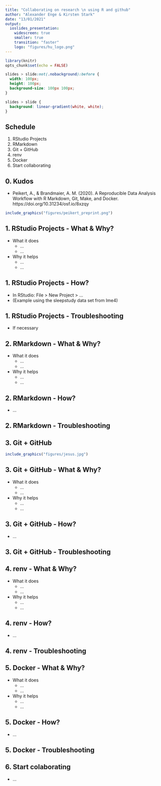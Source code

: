 ```yaml
---
title: "Collaborating on research \n using R and github"
author: "Alexander Enge & Kirsten Stark"
date: "13/01/2021"
output:
  ioslides_presentation:
    widescreen: true
    smaller: true
    transition: "faster"
    logo: "figures/hu_logo.png"
---
```


```r
library(knitr)
opts_chunk$set(echo = FALSE)
```

```css
slides > slide:not(.nobackground):before {
  width: 100px;
  height: 100px;
  background-size: 100px 100px;
}

slides > slide {
  background: linear-gradient(white, white);
}
```

## Schedule

1. RStudio Projects
2. RMarkdown
3. Git + GitHub
4. renv
5. Docker
6. Start collaborating

## 0. Kudos

- Peikert, A., & Brandmaier, A. M. (2020). A Reproducible Data Analysis Workflow with R Markdown, Git, Make, and Docker. https://doi.org/10.31234/osf.io/8xzqy

```r
include_graphics("figures/peikert_preprint.png")
```

## 1. RStudio Projects - What & Why?

- What it does
  + ...
  + ...
- Why it helps
  + ...
  + ...

## 1. RStudio Projects - How?

- In RStudio: File > New Project > ...
- (Example using the sleepstudy data set from lme4)

## 1. RStudio Projects - Troubleshooting

- If necessary

## 2. RMarkdown - What & Why?

- What it does
  + ...
  + ...
- Why it helps
  + ...
  + ...

## 2. RMarkdown - How?

- ...

## 2. RMarkdown - Troubleshooting

## 3. Git + GitHub

```r
include_graphics("figures/jesus.jpg")
```

## 3. Git + GitHub - What & Why?

- What it does
  + ...
  + ...
- Why it helps
  + ...
  + ...

## 3. Git + GitHub - How?

- ...

## 3. Git + GitHub - Troubleshooting

## 4. renv - What & Why?

- What it does
  + ...
  + ...
- Why it helps
  + ...
  + ...

## 4. renv - How?

- ...

## 4. renv - Troubleshooting

## 5. Docker - What & Why?

- What it does
  + ...
  + ...
- Why it helps
  + ...
  + ...

## 5. Docker - How?

- ...

## 5. Docker - Troubleshooting

## 6. Start colaborating

- ...

